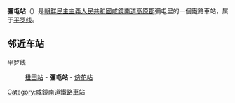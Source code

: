 {{unreferenced|time=2015-01-28T02:53:59+00:00}}
{{朝鮮半島車站資訊
|公司色 = blue
|文字色 = 
|站名 = 彌屯站
|圖片 = 
|pxl = 
|圖片說明 =
|前一站 = [[杻田站_(咸镜南道)|杻田]]
|前一站距離 = 5.1
|後一站距離 = 3.3
|後一站 = [[傍花站_(咸鏡南道)|傍花]]
|所屬路線 = [[平罗线|平罗线]]
|距離 = 217.1
|起點站 = [[平壤站|平壤]]
|諺文 = 미둔역
|朝鮮漢字 = 彌屯驛
|文觀部式 = Midun-yeok
|馬-賴式 = Midun-yŏk
|副站名 = 
|車站編號 = 
|停站路線數 = 
|所屬公司 = [[朝鮮民主主義人民共和國鐵道省|朝鮮民主主義人民共和國鐵道省]]
|所在地 =[[咸镜南道|咸镜南道]][[高原郡|高原郡]]彌屯里
|車站構造 = 地面车站
|月台配置 = 
|啟用年月日 =
|廢站年月日 = 
|上下車人次 = 
|統計年度 = 
|轉車 = 
|備註 = 
|全寬備註 = 
}}

'''彌屯站'''（{{lang-ko|미둔역}}）是[[朝鮮民主主義人民共和國|朝鮮民主主義人民共和國]][[咸鏡南道|咸鏡南道]][[高原郡|高原郡]]彌屯里的一個鐵路車站，属于[[平罗线|平罗线]]。

==邻近车站==
平罗线
:[[杻田站_(咸镜南道)|杻田站]] - '''彌屯站''' - [[傍花站_(咸鏡南道)|傍花站]]

{{朝鲜铁路小作品}}

{{平罗线}}

[[Category:咸鏡南道鐵路車站|Category:咸鏡南道鐵路車站]]